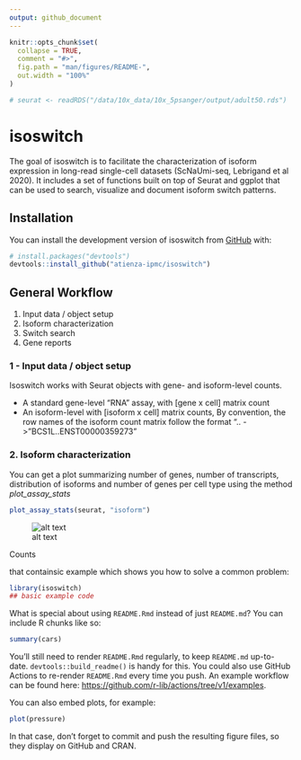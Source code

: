 ```yaml
---
output: github_document
---
```


<!-- README.md is generated from README.Rmd. Please edit that file -->

```r
knitr::opts_chunk$set(
  collapse = TRUE,
  comment = "#>",
  fig.path = "man/figures/README-",
  out.width = "100%"
)

# seurat <- readRDS("/data/10x_data/10x_5psanger/output/adult50.rds")
```

# isoswitch

<!-- badges: start -->
<!-- badges: end -->

The goal of isoswitch is to facilitate the characterization of isoform expression in long-read single-cell datasets (ScNaUmi-seq, Lebrigand et al 2020). It includes a set of functions built on top of Seurat and ggplot that can be used to search, visualize and document isoform switch patterns. 


## Installation

You can install the development version of isoswitch from [GitHub](https://github.com/) with:

``` r
# install.packages("devtools")
devtools::install_github("atienza-ipmc/isoswitch")
```

## General Workflow 

1. Input data / object setup
2. Isoform characterization
3. Switch search
4. Gene reports


### 1 - Input data / object setup

Isoswitch works with Seurat objects with gene- and isoform-level counts. 

- A standard gene-level "RNA" assay, with [gene x cell] matrix count
- An isoform-level with [isoform x cell] matrix counts,  By convention, the row names of the isoform count matrix follow the format "<gene_name>..<transcript_id> -> "BCS1L..ENST00000359273"


### 2. Isoform characterization

You can get a plot summarizing number of genes, number of transcripts, distribution of isoforms and number of genes per cell type using the method *plot_assay_stats*

```r
plot_assay_stats(seurat, "isoform")
```

![alt text](./man/figures/Fig4_isosummary.png)



Counts 

that containsic example which shows you how to solve a common problem:

```r
library(isoswitch)
## basic example code
```

What is special about using `README.Rmd` instead of just `README.md`? You can include R chunks like so:

```r
summary(cars)
```

You'll still need to render `README.Rmd` regularly, to keep `README.md` up-to-date. `devtools::build_readme()` is handy for this. You could also use GitHub Actions to re-render `README.Rmd` every time you push. An example workflow can be found here: <https://github.com/r-lib/actions/tree/v1/examples>.

You can also embed plots, for example:

```r
plot(pressure)
```

In that case, don't forget to commit and push the resulting figure files, so they display on GitHub and CRAN.
